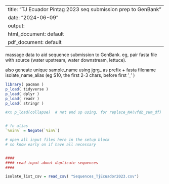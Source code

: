 
---
title: "TJ Ecuador Pintag 2023 seq submission prep to GenBank"
date: "2024-06-09"
output:
  html_document: default
  pdf_document: default
---

massage data to aid sequence submission to GenBank.
eg, pair fasta file with source (water upstream, water downstream, lettuce).

also
geneate unique sample_name using jgrg_ as prefix + fasta filename
isolate_name_alias (eg S10, the first 2-3 chars, before first '_' )

```r

library( pacman )
p_load( tidyverse )
p_load( dplyr )
p_load( readr )
p_load( stringr )

#xx p_load(collapse)  # not end up using, for replace_NA(vfdb_sum_df)


# fn alias 
`%nin%` = Negate(`%in%`)

# open all input files here in the setup block
# so know early on if have all necessary


####
#### read input about duplicate sequences
####

isolate_list_csv = read_csv( "Sequences_TjEcuador2023.csv")


```

```r

```
